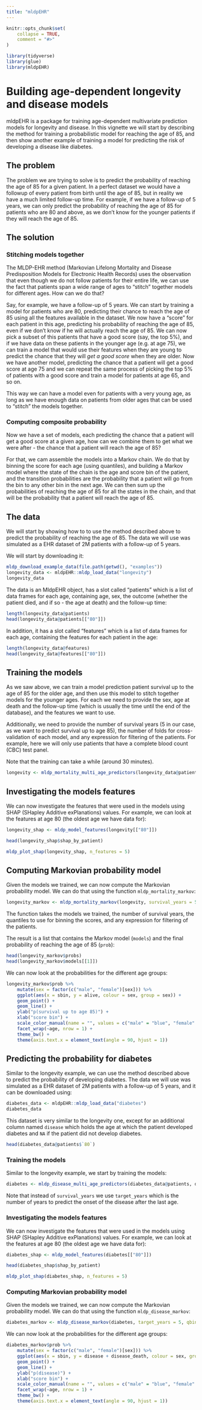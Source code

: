 ```yaml
---
title: "mldpEHR"
---
```


```r
knitr::opts_chunk$set(
    collapse = TRUE,
    comment = "#>"
)
```

```r
library(tidyverse)
library(glue)
library(mldpEHR)
```

# Building age-dependent longevity and disease models

mldpEHR is a package for training age-dependent multivariate prediction models for longevity and disease. In this vignette we will start by describing the method for training a probabilistic model for reaching the age of 85, and then show another example of training a model for predicting the risk of developing a disease like diabetes.

## The problem 

The problem we are trying to solve is to predict the probability of reaching the age of 85 for a given patient. In a perfect dataset we would have a followup of every patient from birth until the age of 85, but in reality we have a much limited follow-up time. For example, if we have a follow-up of 5 years, we can only predict the probability of reaching the age of 85 for patients who are 80 and above, as we don't know for the younger patients if they will reach the age of 85.

## The solution

### Stitching models together

The MLDP-EHR method (Markovian Lifelong Mortality and Disease Predisposition Models for Electronic Health Records) uses the observation that even though we do not follow patients for their entire life, we can use the fact that patients span a wide range of ages to "stitch" together models for different ages. How can we do that? 

Say, for example, we have a follow-up of 5 years. We can start by training a model for patients who are 80, predicting their chance to reach the age of 85 using all the features available in the dataset. We now have a "score" for each patient in this age, predicting his probability of reaching the age of 85, even if we don't know if he will actually reach the age of 85. We can now pick a subset of this patients that have a good score (say, the top 5%), and if we have data on these patients in the younger age (e.g. at age 75), we can train a model that would use their features when they are young to predict the chance that they will *get a good score* when they are older. Now we have another model, predicting the chance that a patient will get a good score at age 75 and we can repeat the same process of picking the top 5% of patients with a good score and train a model for patients at age 65, and so on.

This way we can have a model even for patients with a very young age, as long as we have enough data on patients from older ages that can be used to "stitch" the models together.

### Computing composite probability

Now we have a set of models, each predicting the chance that a patient will get a good score at a given age, how can we combine them to get what we were after - the chance that a patient will reach the age of 85? 

For that, we cam assemble the models into a Markov chain. We do that by binning the score for each age (using quantiles), and building a Markov model where the state of the chain is the age and score bin of the patient, and the transition probabilities are the probability that a patient will go from the bin to any other bin in the next age. We can then sum up the probabilities of reaching the age of 85 for all the states in the chain, and that will be the probability that a patient will reach the age of 85.

## The data

We will start by showing how to to use the method described above to predict the probability of reaching the age of 85. The data we will use was simulated as a EHR dataset of 2M patients with a follow-up of 5 years. 

We will start by downloading it:

```r
mldp_download_example_data(file.path(getwd(), "examples"))
longevity_data <- mldpEHR::mldp_load_data("longevity")
longevity_data
```

The data is an MldpEHR object, has a slot called "patients" which is a list of data frames for each age, containing age, sex, the outcome (whether the patient died, and if so - the age at death) and the follow-up time: 

```r
length(longevity_data@patients)
head(longevity_data@patients[["80"]])
```

In addition, it has a slot called "features" which is a list of data frames for each age, containing the features for each patient in the age:

```r
length(longevity_data@features)
head(longevity_data@features[["80"]])
```

## Training the models

As we saw above, we can train a model prediction patient survival up to the age of 85 for the older age, and then use this model to stitch together models for the younger ages. For each we need to provide the sex, age at death and the follow-up time (which is usually the time until the end of the database), and the features we want to use.

Additionally, we need to provide the number of survival years (5 in our case, as we want to predict survival up to age 85), the number of folds for cross-validation of each model, and any expression for filtering of the patients. For example, here we will only use patients that have a complete blood count (CBC) test panel.

Note that the training can take a while (around 30 minutes).

```r
longevity <- mldp_mortality_multi_age_predictors(longevity_data@patients, longevity_data@features, survival_years = 5, nfolds = 5, required_conditions = "has_cbc")
```

## Investigating the models features

We can now investigate the features that were used in the models using SHAP (SHapley Additive exPlanations) values. For example, we can look at the features at age 80 (the oldest age we have data for):

```r
longevity_shap <- mldp_model_features(longevity[["80"]])

head(longevity_shap$shap_by_patient)

mldp_plot_shap(longevity_shap, n_features = 5)
```


## Computing Markovian probability model

Given the models we trained, we can now compute the Markovian probability model. We can do that using the function `mldp_mortality_markov`:

```r
longevity_markov <- mldp_mortality_markov(longevity, survival_years = 5, qbins = seq(0, 1, by = 0.1), required_conditions = glue::glue("time >= as.Date('2005-01-01') & time < as.Date('2016-01-01')"))
```

The function takes the models we trained, the number of survival years, the quantiles to use for binning the scores, and any expression for filtering of the patients.

The result is a list that contains the Markov model (`models`) and the final probability of reaching the age of 85 (`prob`):

```r
head(longevity_markov$probs)
head(longevity_markov$models[[1]])
```


We can now look at the probabilities for the different age groups: 

```r
longevity_markov$prob %>%
    mutate(sex = factor(c("male", "female")[sex])) %>%
    ggplot(aes(x = sbin, y = alive, colour = sex, group = sex)) +
    geom_point() +
    geom_line() +
    ylab("p(survival up to age 85)") +
    xlab("score bin") +
    scale_color_manual(name = "", values = c("male" = "blue", "female" = "red")) +
    facet_wrap(~age, nrow = 1) +
    theme_bw() +
    theme(axis.text.x = element_text(angle = 90, hjust = 1))
```

## Predicting the probability for diabetes

Similar to the longevity example, we can use the method described above to predict the probability of developing diabetes. The data we will use was simulated as a EHR dataset of 2M patients with a follow-up of 5 years, and it can be downloaded using:

```r
diabetes_data <- mldpEHR::mldp_load_data("diabetes")
diabetes_data
```

This dataset is very similar to the longevity one, except for an additional column named `disease` which holds the age at which the patient developed diabetes and `NA` if the patient did not develop diabetes.

```r
head(diabetes_data@patients$`80`)
```

### Training the models 

Similar to the longevity example, we start by training the models:

```r
diabetes <- mldp_disease_multi_age_predictors(diabetes_data@patients, diabetes_data@features, target_years = 5, nfolds = 5, required_conditions = "has_cbc")
```

Note that instead of `survival_years` we use `target_years` which is the number of years to predict the onset of the disease after the last age. 

### Investigating the models features

We can now investigate the features that were used in the models using SHAP (SHapley Additive exPlanations) values. For example, we can look at the features at age 80 (the oldest age we have data for):

```r
diabetes_shap <- mldp_model_features(diabetes[["80"]])

head(diabetes_shap$shap_by_patient)

mldp_plot_shap(diabetes_shap, n_features = 5)
```

### Computing Markovian probability model

Given the models we trained, we can now compute the Markovian probability model. We can do that using the function `mldp_disease_markov`:

```r
diabetes_markov <- mldp_disease_markov(diabetes, target_years = 5, qbins = seq(0, 1, by = 0.1), required_conditions = glue::glue("time >= as.Date('2005-01-01') & time < as.Date('2016-01-01')"))
```

We can now look at the probabilities for the different age groups: 

```r
diabetes_markov$prob %>%
    mutate(sex = factor(c("male", "female")[sex])) %>%
    ggplot(aes(x = sbin, y = disease + disease_death, colour = sex, group = sex)) +
    geom_point() +
    geom_line() +
    ylab("p(disease)") +
    xlab("score bin") +
    scale_color_manual(name = "", values = c("male" = "blue", "female" = "red")) +
    facet_wrap(~age, nrow = 1) +
    theme_bw() +
    theme(axis.text.x = element_text(angle = 90, hjust = 1))
```

